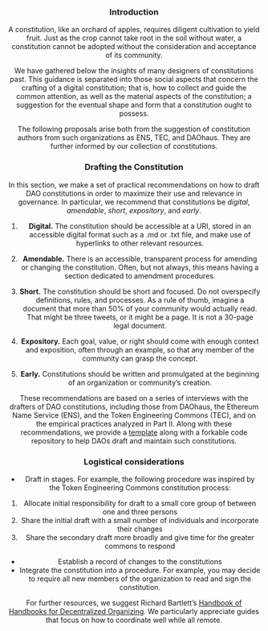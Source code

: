 
<Header title="Concerning the Establishment of a Constitution" />

### Introduction

A constitution, like an orchard of apples, requires diligent cultivation to yield fruit. Just as the crop cannot take root in the soil without water, a constitution cannot be adopted without the consideration and acceptance of its community. 

We have gathered below the insights of many designers of constitutions past. This guidance is separated into those social aspects that concern the crafting of a digital constitution; that is, how to collect and guide the common attention, as well as the material aspects of the constitution; a suggestion for the eventual shape and form that a constitution ought to possess.

The following proposals arise both from the suggestion of constitution authors from such organizations as ENS, TEC, and DAOhaus. They are further informed by our collection of constitutions.

### Drafting the Constitution

In this section, we make a set of practical recommendations on how to draft DAO constitutions in order to maximize their use and relevance in governance. In particular, we recommend that constitutions be *digital*, *amendable*, *short*, *expository*, and *early*.

1. **Digital.** The constitution should be accessible at a URI, stored in an accessible digital format such as a .md or .txt file, and make use of hyperlinks to other relevant resources<Footnote topOffset={0} data="Constitutions require context. Through hyperlinks, a digital constitution is uniquely able to convey contextual information, which can include related constitutions, smart contracts, or other DAOs relevant to this community."></Footnote>.


2. **Amendable.** There is an accessible, transparent process for amending or changing the constitution. Often, but not always, this means having a section dedicated to amendment procedures<Footnote topOffset={0} data="Using a code repository can automatically enshrine certain amendment procedures by providing a transparent account of what amendments happened when. Whether this is a platform such as Google Docs or GitHub, we recommend a tool that enables low-friction amendments alongside a transparent record."></Footnote>.

3. **Short.** The constitution should be short and focused. Do not overspecify definitions, rules, and processes. As a rule of thumb, imagine a document that more than 50% of your community would actually read. That might be three tweets, or it might be a page. It is not a 30-page legal document<Footnote topOffset={0} data="Brevity prevents over-theorizing and is crucial for constitutions to be in active use. Constitutions, whether from nation-states to neighborhood associations, have historically focused more on describing institutions than prescribing rules for direct behavior. Because DAOs have their institutions framed by the digital platform they use, they can be shorter. "></Footnote>.


4. **Expository.** Each goal, value, or right should come with enough context and exposition, often through an example, so that any member of the community can grasp the concept<Footnote topOffset={0} data="Despite the importance of keeping a constitution short, it is also crucial for shared context to be established around each crucial term. Floating signifiers such as ‘open’, or ‘decentralized’, should be clarified as much as possible, ideally through the use of both positive and negative examples."></Footnote>.


5. **Early.** Constitutions should be written and promulgated at the beginning of an organization or community’s creation<Footnote topOffset={0} data="It is very important for a constitution to be drafted early on in the lifecycle of an organization. First, it explicates a framework for minimal viable governance for obstacles that appear early on (e.g., abusive behavior within a core team or polarization within the community). Second, it sets the tone for the organization, filtering for new community members that are aligned with the organization’s values and providing guidelines for behavior."></Footnote>.

These recommendations are based on a series of interviews with the drafters of DAO constitutions, including those from DAOhaus, the Ethereum Name Service (ENS), and the Token Engineering Commons (TEC), and on the empirical practices analyzed in Part II. Along with these recommendations, we provide a [template](/template) along with a forkable code repository to help DAOs draft and maintain such constitutions.


### Logistical considerations 


- Draft in stages. For example, the following procedure was inspired by the Token Engineering Commons constitution process:
1. Allocate initial responsibility for draft to a small core group of between one and three persons
2. Share the initial draft with a small number of individuals and incorporate their changes
3. Share the secondary draft more broadly and give time for the greater commons to respond
- Establish a record of changes to the constitutions
- Integrate the constitution into a procedure. For example, you may decide to require all new members of the organization to read and sign the constitution.



For further resources, we suggest Richard Bartlett’s [Handbook of Handbooks for Decentralized Organizing](https://hackmd.io/@yHk1snI9T9SNpiFu2o17oA/Skh_dXNbE?type=view). We particularly appreciate guides that focus on how to coordinate well while all remote.



